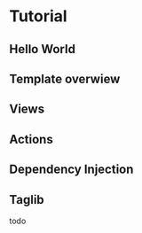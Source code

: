 
= Tutorial =

== Hello World ==

{{include document=tutorial/hello.wiki/}}

== Template overwiew ==

{{include document=tutorial/time.wiki/}}

== Views ==

{{include document=tutorial/weather.wiki/}}

== Actions ==

{{include document=tutorial/bookmark.wiki/}}

== Dependency Injection ==

{{include document=tutorial/injection.wiki/}}

== Taglib ==

todo

